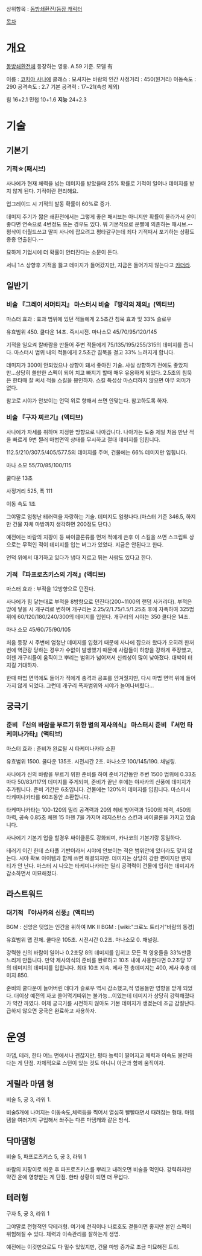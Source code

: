 상위항목 : [[동방쇄환전/등장 캐릭터]]

[[목차]]
= 개요 =
[[동방쇄환전]]에 등장하는 영웅. A.59 기준. 모델 有

이름 : [[코치야 사나에]]
클래스 : 모셔지는 바람의 인간
사정거리 : 450(원거리)
이동속도 : 290
공격속도 : 2.7
기본 공격력 : 17~21(속성 제외)

힘 16+2.1
민첩 10+1.6
'''지능''' 24+2.3

= 기술 =
== 기본기 ==
=== 기적☆(패시브) ===
사나에가 현재 체력을 넘는 데미지를 받았을때 25% 확률로 기적이 일어나 데미지를 받지 않게 된다. 기적이란 편리해요.

업그레이드 시 기적의 발동 확률이 60%로 증가.

데미지 주기가 짧은 쇄환전에서는 그렇게 좋은 패시브는 아니지만 확률이 올라가서 운이 좋다면 연속으로 4번정도 뜨는 경우도 있다. 뭐 기본적으로 운빨에 의존하는 패시브.--평삭이 더월드쓰고 딸피 사나에 잡으려고 평타갈구는데 죄다 기적떠서 포기하는 상황도 종종 연출된다.--

묘하게 기업시에 더 확률이 안터진다는 소문이 돈다.

서니 1스 상향후 기적을 뚫고 데미지가 들어갔지만, 지금은 들어가지 않는다고 [[카더라]].

== 일반기 ==
=== 비술 『그레이 서머티지』 마스터시 비술 『망각의 제의』(액티브) ===
마스터 효과 : 효과 범위에 있던 적들에게 2.5초간 침묵 효과 및 33% 슬로우

유효범위 450. 쿨다운 14초. 즉시시전. 마나소모 45/70/95/120/145

기적을 일으켜 칼바람을 만들어 주변 적들에게 75/135/195/255/315의 데미지를 줍니다. 마스터시 범위 내의 적들에게 2.5초간 침묵을 걸고 33% 느려지게 합니다.

데미지가 300이 안되었으나 상향이 돼서 좋아진 기술. 사실 상향하기 전에도 좋았지만...상당히 쓸만한 스펙이 되어 치고 빠지기 할때 매우 유용하게 되었다. 2.5초의 침묵은 한타때 잘 써서 적들 스킬을 봉인하자. 스킬 특성상 마스터하지 않으면 아무 의미가 없다.

참고로 시야가 안보이는 언덕 위로 향해서 쓰면 안맞는다. 참고하도록 하자.

=== 비술 『구자 찌르기』(액티브) ===
사나에가 자세를 취하며 지정한 방향으로 나아갑니다. 나아가는 도중 제일 처음 만난 적을 빠르게 9번 찔러 마법면역 상태를 무시하고 절대 데미지를 입힙니다.

112.5/210/307.5/405/577.5의 데미지를 주며, 건물에는 66% 데미지만 입힙니다.

마나 소모 55/70/85/100/115

쿨다운 13초

사정거리 525, 폭 111

이동 속도 1초

그야말로 엄청난 테러력을 자랑하는 기술. 데미지도 엄청나다.(마스터 기준 346.5, 하지만 건물 자체 마방까지 생각하면 200정도 단다.)

예전에는 바람의 지팡이 등 싸이클론류를 먼저 적에게 쓴후 이 스킬을 쓰면 스크립트 상으로는 무적인 적이 데미지를 입는 버그가 있었다. 지금은 안된다고 한다.

언덕 위에서 대기하고 있다가 냅다 지르고 튀는 사람도 있다고 한다.

=== 기적 『파프로츠키스의 기적』(액티브) ===
마스터 효과 : 부적을 12방향으로 던진다.

사나에가 힘 닿는대로 부적을 8방향으로 던진다(200~1100의 랜덤 사거리다). 부적은 땅에 닿을 시 개구리로 변하며 개구리는 2.25/2/1.75/1.5/1.25초 후에 자폭하여 325범위에 60/120/180/240/300의 데미지를 입힌다. 개구리의 시야는 350
쿨다운 14초.

마나 소모 45/60/75/90/105

처음 등장 시 주변에 엄청난 데미지를 입혔기 때문에 사나에 잡으러 왔다가 오히려 한꺼번에 역관광 당하는 경우가 수없이 발생했기 때문에 사람들이 하향을 강하게 주장했고,이젠 개구리들이 움직이고 뿌리는 범위가 넓어져서 신뢰성이 많이 낮아졌다. 대박이 터지길 기대하자.

한때 마법 면역에도 들어가 적에게 충격과 공포를 안겨줬지만, 다시 마법 면역 위에 들어가지 않게 되었다. 그런데 개구리 폭파범위와 시야가 늘어나버렸다...

== 궁극기 ==
=== 준비 『신의 바람을 부르기 위한 별의 제사의식』 마스터시 준비 『서먼 타케미나가타』(액티브) ===
마스터 효과 : 준비가 완료될 시 타케미나카타 소환

유효범위 1500. 쿨다운 135초. 시전시간 2초. 마나소모 100/145/190. 채널링.

사나에가 신의 바람을 부르기 위한 준비를 하여 준비기간동안 주변 1500 범위에 0.33초마다 50/83/117의 데미지를 주게되며, 준비가 끝난 후에는 야사카의 신풍에 데미지가 추가됩니다. 준비 기간은 6초입니다. 건물에는 120%의 데미지를 입힙니다. 마스터시 타케미나카타를 60초동안 소환합니다.

타케미나카타는 100-120의 밀리 공격력과 20의 헤비 방어력과 1500의 체력, 450의 마력, 공속 0.85초 체젠 15 마젠 7을 가지며 레지스턴스 스킨과 싸이클론을 가지고 있습니다.

사나에기 기본기 업을 할경우 싸이클론도 강화되며, 카나코의 기본기랑 동일하다.

테러기 이긴 한데 스타폴 기반이라서 시야에 안보이는 적은 범위안에 있더라도 맞지 않는다. 시야 확보 아이템과 함께 쓰면 해결되지만. 데미지는 상당히 강한 편이지만 왠지 티가 안 난다. 마스터 시 나오는 타케미나카타는 밀리 공격력이 건물에 입히는 데미지가 감소하면서 미묘해졌다.

== 라스트워드 ==
=== 대기적 『야사카의 신풍』(액티브) ===
BGM : 신앙은 덧없는 인간을 위하여
MK II BGM : [wiki:"크로노 트리거"바람의 동경]

유효범위 맵 전체. 쿨다운 105초. 시전시간 0.2초. 마나소모 0. 채널링.

강력한 신의 바람이 일어나 0.2초당 8의 데미지를 입히고 모든 적 영웅들을 33%만큼 느리게 만듭니다. 만약 제사의식의 준비를 완료하고 10초 내에 사용한다면 0.2초당 17의 데미지의 데미지를 입힙니다. 최대 10초 지속. 제사 전 총데미지는 400, 제사 후총 데미지 850.

준비의 쿨다운이 늘어버린 데다가 슬로우 역시 감소했고,적 영웅들만 영향을 받게 되었다. 더이상 예전의 자코 쓸어먹기따위는 불가능...이였는데 데미지가 상당히 강력해졌다가 약간 까였다. 이제 궁극기를 시전하지 않아도 기본 데미지가 생겼는데 조금 감질난다. 급하지 않으면 궁극은 완료하고 사용하자.

= 운영 =
마댐, 테러, 한타 어느 면에서나 괜찮지만, 평타 능력이 떨어지고 체력과 이속도 불안하다는 게 단점. 자체적으로 스턴이 있는 것도 아니니 아군과 함께 움직이자.
== 게릴라 마뎀 형 ==
비술 5, 궁 3, 라워 1.

비술5개에 나머지는 이동속도,체력등을 찍어서 열심히 빨빨대면서 때려잡는 형태. 마뎀템을 여러가지 구입해서 쏴주는 다른 마뎀캐와 같은 방식.

== 닥마댐형 ==
비술 5, 파프로츠키스 5, 궁 3, 라워 1

바람의 지팡이로 띄운 후 파프로츠키스를 뿌리고 내려오면 비술을 먹인다. 강력하지만 약간 운에 영향받는 게 단점. 한타 상황이 되면 더 무섭다.

== 테러형 ==
구자 5, 궁 3, 라워 1

그야말로 전형적인 닥테러형. 여기에 천칙이나 나로호도 곁들이면 좋지만 본인 스펙이 위험해질 수 있다. 체력과 이속관리를 잘하는게 생명.

예전에는 이것만으로도 다 밀수 있었지만, 건물 마방 증가로 조금 미묘해진 트리.
